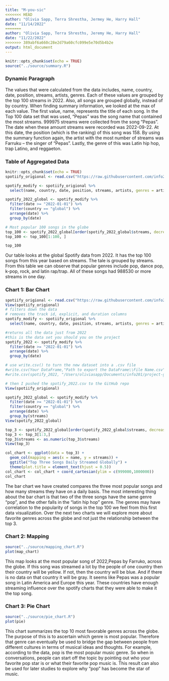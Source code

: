```yaml
---
title: "M-you-sic"
<<<<<<< HEAD
author: "Olivia Sapp, Terra Shrestha, Jermey He, Harry Hall"
date: "11/14/2022"
=======
author: "Olivia Sapp, Terra Shresths, Jeremy He, Harry Hall"
date: "11/22/2022"
>>>>>>> 389abf6a660c28e2d79a60cfc099e5e70d5b4b2e
output: html_document
---
```



```r
knitr::opts_chunk$set(echo = TRUE)
source("../source/summary.R")
```

### Dynamic Paragraph
The values that were calculated from the data includes, name, country, date, position, streams, artists, genres. Each of these values are grouped by the top 100 streams in 2022. Also, all songs are grouped globally, instead of by country. When finding summary information, we looked at the max of each value. The first value, name, represents the title of each song. In the Top 100 data set that was used, “Pepas” was the song name that contained the most streams. 999975 streams were collected from the song “Pepas”.  The date when these amount streams were recorded was 2022-09-22. At this date, the position (which is the ranking) of this song was 158. By using the summary function again, the artist with the most number of streams was Farruku – the singer of “Pepas”. Lastly, the genre of this was Latin hip hop, trap Latino, and reggaeton. 


### Table of Aggregated Data
```r
knitr::opts_chunk$set(echo = TRUE)
spotiify_origional <- read.csv("https://raw.githubusercontent.com/info201a-au2022/project-group-1-section-aa/main/data/charts.csv")

spotify_modify <- spotiify_origional %>% 
  select(name, country, date, position, streams, artists, genres = artist_genres)

spotify_2022_global <- spotify_modify %>% 
  filter(date >= "2022-01-01") %>% 
  filter(country == "global") %>% 
  arrange(date) %>% 
  group_by(date)

# Most popular 100 songs in the globe
top_100 <- spotify_2022_global[order(spotify_2022_global$streams, decreasing = TRUE), ]
top_100 <- top_100[1:100, ]

top_100 

```
Our table looks at the global Spotify data from 2022. It has the top 100 songs from this year based on streams. The tale is grouped by streams. From this table we can observe that popular genres include  pop, dance pop, k-pop, rock, and latin rap/trap. All of these songs had 988530 or more streams in one day.  


### Chart 1: Bar Chart
```r
spotiify_origional <- read.csv("https://raw.githubusercontent.com/info201a-au2022/project-group-1-section-aa/main/data/charts.csv")
View(spotiify_origional)
# filters down the data
# removes the track id, explicit, and duration columns
spotify_modify <- spotiify_origional %>% 
  select(name, country, date, position, streams, artists, genres = artist_genres)

#returns all the data just from 2022
#this is the data set you should you on the project
spotify_2022 <- spotify_modify %>% 
  filter(date >= "2022-01-01") %>% 
  arrange(date) %>% 
  group_by(date)

# use write.csv() to turn the new dataset into a .csv file
#write.csv(Your DataFrame,"Path to export the DataFrame\\File Name.csv", row.names = FALSE)
#write.csv(spotify_2022, "/Users/oliviasapp/Documents/info201/project-group-1-section-aa/data/spotify_2022.csv" , row.names = FALSE)

# then I pushed the spotify_2022.csv to the GitHub repo
View(spotiify_origional)

spotify_2022_global <- spotify_modify %>% 
  filter(date >= "2022-01-01") %>% 
  filter(country == "global") %>% 
  arrange(date) %>% 
  group_by(streams)
View(spotify_2022_global) 

top_3 <- spotify_2022_global[order(spotify_2022_global$streams, decreasing = TRUE), ]
top_3 <- top_3[1:3,]
top_3$streams <- as.numeric(top_3$streams)
View(top_3)  

col_chart <- ggplot(data = top_3) + 
  geom_col(mapping = aes(x = name, y = streams)) +
  ggtitle("Top Three Songs Daily Streamed Globally") +
  theme(plot.title = element_text(hjust = 0.5))
col_chart <- col_chart + coord_cartesian(ylim = c(999000,1000000))
col_chart

```

The bar chart we have created compares the three most popular songs and how many streams they have on a daily basis. The most interesting thing about the bar chart is that two of the three songs have the same genre “pop”, and the other falls in the “latin hip hop” genre. The genres may have correlation to the popularity of songs in the top 100 we feel from this first data visualization. Over the next two charts we will explore more about favorite genres across the globe and not just the relationship between the top 3.


### Chart 2: Mapping
```r
source("../source/mapping_chart.R")
plot(map_chart)
```
This map looks at the most popular song of 2022,Pepas by Farruko, across the globe. If this song was streamed a lot by the people of one country then their country will be yellow. If not, then the country will be blue. And if there is no data on that country it will be gray. It seems like Pepas was a popular song in Latin America and Europe this year. These countries have enough streaming influence over the spotify charts that they were able to make it the top song.

### Chart 3: Pie Chart
```r
source("../source/pie_chart.R")
plot(pie)
```

This chart summarizes the top 10 most favorable genres across the globe. The purpose of this is to ascertain which genre is most popular. Therefore that genre can eventually be used to bridge the gap between people from different cultures in terms of musical ideas and thoughts. For example, according to the data, pop is the most popular music genre. So when in conversations, people can start off the topic by pointing out who your favorite pop star is or what their favorite pop music is. This result can also be used for later studies to explore why “pop” has become the star of music.


